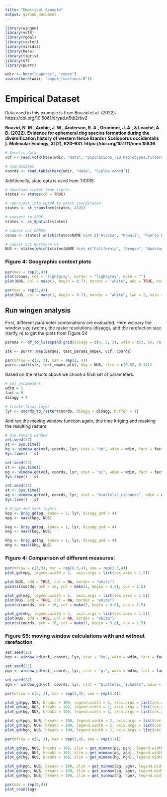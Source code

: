 ```yaml
---
title: "Empirical Example"
output: github_document
---
```

```r
library(wingen)
library(vcfR)
library(rgdal)
library(raster)
library(viridis)
library(here)
library(tigris)
library(sf)
library(purrr)

wdir <- here("paperex", "empex")
source(here(wdir, "empex_functions.R"))
```

# Empirical Dataset

Data used in this example is from Bouzid et al. (2022): https://doi.org/10.5061/dryad.n5tb2rbv2

**Bouzid, N. M., Archie, J. W., Anderson, R. A., Grummer, J. A., & Leaché, A. D. (2022). Evidence for ephemeral ring species formation during the diversification history of western fence lizards ( Sceloporus occidentalis ). Molecular Ecology, 31(2), 620–631. https://doi.org/10.1111/mec.15836**

```r

# Genetic data
vcf <- read.vcfR(here(wdir, "data", "populations_r20.haplotypes.filtered_m70_randomSNP.vcf"))

# Coordinates
coords <- read.table(here(wdir, "data", "Scelop.coord"))

```

Additionally, state data is used from TIGRIS:

```r
# download states from tigris
states <- states(cb = TRUE)

# reproject into wgs84 to match coordinates
states <- st_transform(states, 4326)

# convert to SPDF
states <- as_Spatial(states)

# subset out CONUS
conus <- states[-which(states$NAME %in% c("Alaska", "Hawaii", "Puerto Rico", "American Samoa", "Guam", "Commonwealth of the Northern Mariana Islands", "United States Virgin Islands")), "STUSPS"]

# subset out Northern US
NUS <- states[which(states$NAME %in% c("California", "Oregon", "Washington", "Nevada", "Idaho")), "STUSPS"]
```

### **Figure 4:** Geographic context plots

```r
par(mar = rep(0,4))
plot(conus, col = "lightgray", border = "lightgray", main = "")
plot(NUS, col = mako(1, begin = 0.7), border = "white", add = TRUE, main = "")
```

```r
par(mar = rep(0,4))
plot(NUS, col = mako(1, begin = 0.7), border = "white", lwd = 2, main = "")
```

## Run wingen analysis

First, different parameter combinations are evaluated. Here we vary the window size (wdim), the raster resolutions (disagg), and the rarefaction size (rarify_n) to get the plots from Figure S4

```r
params <- df_to_ls(expand.grid(disagg = c(4, 3, 2), wdim = c(3, 5), rarify_n = c(2, 3, 4)))

stk <- purrr::map(params, test_params_empex, vcf, coords)

par(mfrow = c(2, 3), mar = rep(1, 4))
purrr::walk(stk, test_empex_plot, bkg = NUS, zlim = c(0.02, 0.11))
```

Based on the results above we chose a final set of parameters:

```r
# set parameters 
wdim = 5
fact = 0
disagg = 4

# Create final layer 
lyr <- coords_to_raster(coords, disagg = disagg, buffer = 1)
```

And ran the moving window function again, this time kriging and masking the resulting rasters:

```r
# Run moving window
set.seed(22)
st <- Sys.time()
hg <- window_gd(vcf, coords, lyr, stat = "Ho", wdim = wdim, fact = fact, rarify = TRUE, rarify_n = 2, rarify_nit = 5)
Sys.time() - st

set.seed(22)
st <- Sys.time()
pg <- window_gd(vcf, coords, lyr, stat = "pi", wdim = wdim, fact = fact, rarify = TRUE, rarify_n = 2, rarify_nit = 5)
Sys.time() - st

set.seed(22)
st <- Sys.time()
ag <- window_gd(vcf, coords, lyr, stat = "biallelic_richness", wdim = wdim, fact = fact, rarify = TRUE, rarify_n = 2, rarify_nit = 5)
Sys.time() - st

# Krige and mask layers
kpg <- krig_gd(pg, index = 1, lyr, disagg_grd = 4)
mpg <- mask(kpg, NUS)

kag <- krig_gd(ag, index = 1, lyr, disagg_grd = 4)
mag <- mask(kag, NUS)

khg <- krig_gd(hg, index = 1, lyr, disagg_grd = 4)
mhg <- mask(khg, NUS)
```

### **Figure 4:** Comparison of different measures: 

```r
par(mfrow = c(1,3), mar = rep(0.5,4), oma = rep(2.5,4))
plot_gd(mpg, legend.width = 2,  axis.args = list(cex.axis = 1.5))

plot(NUS, add = TRUE, col = NA, border = "white")
points(coords, pch = 16, col = mako(1, begin = 0.8), cex = 1.5)

plot_gd(mag, legend.width = 2,  axis.args = list(cex.axis = 1.5))
plot(NUS, add = TRUE, col = NA, border = "white")
points(coords, pch = 16, col = mako(1, begin = 0.8), cex = 1.5)

plot_gd(mhg, legend.width = 2,  axis.args = list(cex.axis = 1.5))
plot(NUS, add = TRUE, col = NA, border = "white")
points(coords, pch = 16, col = mako(1, begin = 0.8), cex = 1.5)
```

### **Figure S5:**  moving window calculations with and without rarefaction 

```r
set.seed(22)
hgn <- window_gd(vcf, coords, lyr, stat = "Ho", wdim = wdim, fact = fact, rarify = FALSE, min_n = 2)

set.seed(22)
pgn <- window_gd(vcf, coords, lyr, stat = "pi", wdim = wdim, fact = fact, rarify = FALSE, min_n = 2, L = nrow(vcf))

set.seed(22)
agn <- window_gd(vcf, coords, lyr, stat = "biallelic_richness", wdim = wdim, fact = fact, rarify = FALSE, min_n = 2, rarify_alleles = TRUE)
```


```r

par(mfrow = c(2, 3), mar = rep(1,4), oma = rep(3,4))

plot_gd(pg, NUS, breaks = 100, legend.width = 2, axis.args = list(cex.axis = 2))
plot_gd(ag, NUS, breaks = 100, legend.width = 2, axis.args = list(cex.axis = 2))
plot_gd(hg, NUS, breaks = 100, legend.width = 2, axis.args = list(cex.axis = 2))

plot_gd(pgn, NUS, breaks = 100, legend.width = 2, axis.args = list(cex.axis = 2))
plot_gd(agn, NUS, breaks = 100, legend.width = 2, axis.args = list(cex.axis = 2))
plot_gd(hgn, NUS, breaks = 100, legend.width = 2, axis.args = list(cex.axis = 2))

par(mfrow = c(2, 3), mar = rep(1,4), oma = rep(3,4))

plot_gd(pg, NUS, breaks = 100, zlim = get_minmax(pg, pgn), legend.width = 2, axis.args = list(cex.axis = 2))
plot_gd(ag, NUS, breaks = 100, zlim = get_minmax(ag, agn), legend.width = 2, axis.args = list(cex.axis = 2))
plot_gd(hg, NUS, breaks = 100, zlim = get_minmax(hg, hgn), legend.width = 2, axis.args = list(cex.axis = 2))

plot_gd(pgn, NUS, breaks = 100, zlim = get_minmax(pg, pgn), legend.width = 2, axis.args = list(cex.axis = 2))
plot_gd(agn, NUS, breaks = 100, zlim = get_minmax(ag, agn), legend.width = 2, axis.args = list(cex.axis = 2))
plot_gd(hgn, NUS, breaks = 100, zlim = get_minmax(hg, hgn), legend.width = 2, axis.args = list(cex.axis = 2))
```

```r
par(mar = rep(0,4))
plot_count(ag)
```

